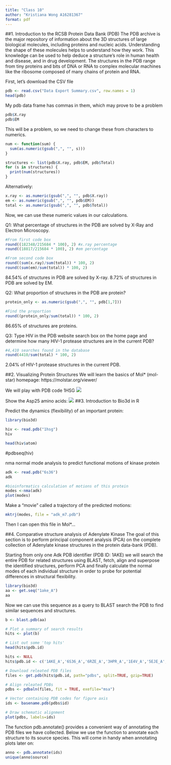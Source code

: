 ```yaml
---
title: "Class 10"
author: "Kristiana Wong A16281367"
format: pdf
---
```


##1. Introduction to the RCSB Protein Data Bank (PDB)
The PDB archive is the major repository of information about the 3D structures of large biological molecules, including proteins and nucleic acids. Understanding the shape of these molecules helps to understand how they work. This knowledge can be used to help deduce a structure’s role in human health and disease, and in drug development. The structures in the PDB range from tiny proteins and bits of DNA or RNA to complex molecular machines like the ribosome composed of many chains of protein and RNA.

First, let's download the CSV file
```r
pdb <- read.csv("Data Export Summary.csv", row.names = 1)
head(pdb)
```

My pdb data frame has commas in them, which may prove to be a problem
```r
pdb$X.ray
pdb$EM
```
This will be a problem, so we need to change these from characters to numerics.
```r
num <- function(sum) {
  sum(as.numeric(gsub(",", "", s)))
}

structures <- list(pdb$X.ray, pdb$EM, pdb$Total)
for (s in structures) {
  print(num(structures))
}
```
Alternatively:
```r
x.ray <- as.numeric(gsub(",", "", pdb$X.ray))
em <- as.numeric(gsub(",", "", pdb$EM))
total <- as.numeric(gsub(",", "", pdb$Total))
```
Now, we can use these numeric values in our calculations.

Q1: What percentage of structures in the PDB are solved by X-Ray and Electron Microscopy.
```r
#From first code box
round((182348/215684 * 100), 2) #x.ray percentage
round((18817/215684 * 100), 2) #em percentage

#From second code box
round((sum(x.ray)/sum(total)) * 100, 2)
round((sum(em)/sum(total)) * 100, 2)
```
84.54% of structures in PDB are solved by X-ray. 8.72% of structures in PDB are solved by EM.

Q2: What proportion of structures in the PDB are protein?
```r
protein_only <- as.numeric(gsub(",", "", pdb[1,7]))

#Find the proportion
round((protein_only/sum(total)) * 100, 2)
```
86.65% of structures are proteins.

Q3: Type HIV in the PDB website search box on the home page and determine how many HIV-1 protease structures are in the current PDB?
```r
#4,410 searches found in the database
round(4410/sum(total) * 100, 2)
```
2.04% of HIV-1 protease structures in the current PDB.

##2. Visualizing Protein Structures
We will learn the basics of Mol* (mol-star) homepage: https://molstar.org/viewer/

We will play with PDB code 1HSG
![](1HSG.png)

Show the Asp25 amino acids:
![](1HSG copy.png)
##3. Introduction to Bio3d in R 

Predict the dynamics (flexibility) of an important protein:
```r
library(bio3d)

hiv <- read.pdb("1hsg")
hiv
```
```r
head(hiv$atom)
```
#pdbseq(hiv)

nma normal mode analysis to predict functional motions of kinase protein
```r
adk <- read.pdb("6s36")
adk
```
```r
#bioinformatics calculation of motions of this protein
modes <-nma(adk)
plot(modes)
```

Make a "movie" called a trajectory of the predicted motions:
```r
mktrj(modes, file = "adk_m7.pdb")
```
Then I can open this file in Mol*...

##4. Comparative structure analysis of Adenylate Kinase
The goal of this section is to perform principal component analysis (PCA) on the complete collection of Adenylate kinase structures in the protein data-bank (PDB).

Starting from only one Adk PDB identifier (PDB ID: 1AKE) we will search the entire PDB for related structures using BLAST, fetch, align and superpose the identified structures, perform PCA and finally calculate the normal modes of each individual structure in order to probe for potential differences in structural flexibility.

```r
library(bio3d)
aa <- get.seq("1ake_A")
aa
```
Now we can use this sequence as a query to BLAST search the PDB to find similar sequences and structures.
```r
b <- blast.pdb(aa)
```

```r
# Plot a summary of search results
hits <- plot(b)

# List out some 'top hits'
head(hits$pdb.id)
```


```r
hits <- NULL
hits$pdb.id <- c('1AKE_A','6S36_A','6RZE_A','3HPR_A','1E4V_A','5EJE_A','1E4Y_A','3X2S_A','6HAP_A','6HAM_A','4K46_A','3GMT_A','4PZL_A')
```

```r
# Download releated PDB files
files <- get.pdb(hits$pdb.id, path="pdbs", split=TRUE, gzip=TRUE)
```

```r
# Align releated PDBs
pdbs <- pdbaln(files, fit = TRUE, exefile="msa")
```

```r
# Vector containing PDB codes for figure axis
ids <- basename.pdb(pdbs$id)

# Draw schematic alignment
plot(pdbs, labels=ids)
```

The function pdb.annotate() provides a convenient way of annotating the PDB files we have collected. Below we use the function to annotate each structure to its source species. This will come in handy when annotating plots later on:
```r
anno <- pdb.annotate(ids)
unique(anno$source)
```



